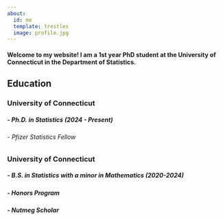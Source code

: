 ```yaml
---
about: 
  id: me
  template: trestles
  image: profile.jpg
---
```


::: {#me}
#### Welcome to my website! I am a 1st year PhD student at the University of Connecticut in the Department of Statistics.

## Education

### University of Connecticut

##### - Ph.D. in Statistics (2024 - Present)

###### - Pfizer Statistics Fellow

### University of Connecticut

##### - B.S. in Statistics with a minor in Mathematics (2020-2024)

##### - Honors Program

##### - Nutmeg Scholar
:::
